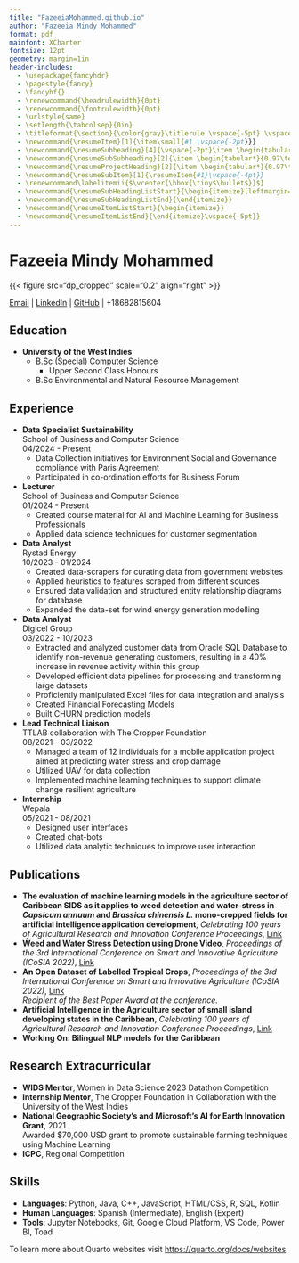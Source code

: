 ```yaml
---
title: "FazeeiaMohammed.github.io"
author: "Fazeeia Mindy Mohammed"
format: pdf
mainfont: XCharter
fontsize: 12pt
geometry: margin=1in
header-includes:
  - \usepackage{fancyhdr}
  - \pagestyle{fancy}
  - \fancyhf{}
  - \renewcommand{\headrulewidth}{0pt}
  - \renewcommand{\footrulewidth}{0pt}
  - \urlstyle{same}
  - \setlength{\tabcolsep}{0in}
  - \titleformat{\section}{\color{gray}\titlerule \vspace{-5pt} \vspace{8pt}\scshape\raggedright\normalfont}{}{0pt}{}
  - \newcommand{\resumeItem}[1]{\item\small{#1 \vspace{-2pt}}}
  - \newcommand{\resumeSubheading}[4]{\vspace{-2pt}\item \begin{tabular*}{0.97\textwidth}[t]{l@{\extracolsep{\fill}}r} \textbf{#1} & #2 \\ \textit{\small#3} & \textit{\small #4} \\ \end{tabular*}\vspace{-7pt}}
  - \newcommand{\resumeSubSubheading}[2]{\item \begin{tabular*}{0.97\textwidth}{l@{\extracolsep{\fill}}r} \textit{\small#1} & \textit{\small #2} \\ \end{tabular*}\vspace{-7pt}}
  - \newcommand{\resumeProjectHeading}[2]{\item \begin{tabular*}{0.97\textwidth}{l@{\extracolsep{\fill}}r} \small#1 & #2 \\ \end{tabular*}\vspace{-7pt}}
  - \newcommand{\resumeSubItem}[1]{\resumeItem{#1}\vspace{-4pt}}
  - \renewcommand\labelitemii{$\vcenter{\hbox{\tiny$\bullet$}}$}
  - \newcommand{\resumeSubHeadingListStart}{\begin{itemize}[leftmargin=0.15in, label={}]}
  - \newcommand{\resumeSubHeadingListEnd}{\end{itemize}}
  - \newcommand{\resumeItemListStart}{\begin{itemize}}
  - \newcommand{\resumeItemListEnd}{\end{itemize}\vspace{-5pt}}
---
```


# Fazeeia Mindy Mohammed

{{< figure src="dp_cropped" scale="0.2" align="right" >}}

[Email](mailto:mindy.moh@gmail.com) | [LinkedIn](https://www.linkedin.com/in/fazeeia-mohammed-528a42b9/) | [GitHub](https://github.com/Fazeeia) | +18682815604

## Education

- **University of the West Indies**
  - B.Sc (Special) Computer Science
    - Upper Second Class Honours
  - B.Sc Environmental and Natural Resource Management

## Experience

- **Data Specialist Sustainability**  
  School of Business and Computer Science  
  04/2024 - Present
  - Data Collection initiatives for Environment Social and Governance compliance with Paris Agreement
  - Participated in co-ordination efforts for Business Forum

- **Lecturer**  
  School of Business and Computer Science  
  01/2024 - Present
  - Created course material for AI and Machine Learning for Business Professionals
  - Applied data science techniques for customer segmentation

- **Data Analyst**  
  Rystad Energy  
  10/2023 - 01/2024
  - Created data-scrapers for curating data from government websites
  - Applied heuristics to features scraped from different sources
  - Ensured data validation and structured entity relationship diagrams for database
  - Expanded the data-set for wind energy generation modelling

- **Data Analyst**  
  Digicel Group  
  03/2022 - 10/2023
  - Extracted and analyzed customer data from Oracle SQL Database to identify non-revenue generating customers, resulting in a 40% increase in revenue activity within this group
  - Developed efficient data pipelines for processing and transforming large datasets
  - Proficiently manipulated Excel files for data integration and analysis
  - Created Financial Forecasting Models
  - Built CHURN prediction models

- **Lead Technical Liaison**  
  TTLAB collaboration with The Cropper Foundation  
  08/2021 - 03/2022
  - Managed a team of 12 individuals for a mobile application project aimed at predicting water stress and crop damage
  - Utilized UAV for data collection
  - Implemented machine learning techniques to support climate change resilient agriculture

- **Internship**  
  Wepala  
  05/2021 - 08/2021
  - Designed user interfaces
  - Created chat-bots
  - Utilized data analytic techniques to improve user interaction

## Publications

- **The evaluation of machine learning models in the agriculture sector of Caribbean SIDS as it applies to weed detection and water-stress in *Capsicum annuum* and *Brassica chinensis L.* mono-cropped fields for artificial intelligence application development**, *Celebrating 100 years of Agricultural Research and Innovation Conference Proceedings*, [Link](https://tinyurl.com/FFA100yrconferenceproceedings)
- **Weed and Water Stress Detection using Drone Video**, *Proceedings of the 3rd International Conference on Smart and Innovative Agriculture (ICoSIA 2022)*, [Link](https://www.atlantis-press.com/proceedings/icosia-22)
- **An Open Dataset of Labelled Tropical Crops**, *Proceedings of the 3rd International Conference on Smart and Innovative Agriculture (ICoSIA 2022)*, [Link](https://www.atlantis-press.com/proceedings/icosia-22)  
  *Recipient of the Best Paper Award at the conference.*
- **Artificial Intelligence in the Agriculture sector of small island developing states in the Caribbean**, *Celebrating 100 years of Agricultural Research and Innovation Conference Proceedings*, [Link](https://tinyurl.com/FFA100yrconferenceproceedings)
- **Working On: Bilingual NLP models for the Caribbean**

## Research Extracurricular

- **WIDS Mentor**, Women in Data Science 2023 Datathon Competition
- **Internship Mentor**, The Cropper Foundation in Collaboration with the University of the West Indies
- **National Geographic Society’s and Microsoft’s AI for Earth Innovation Grant**, 2021  
  Awarded $70,000 USD grant to promote sustainable farming techniques using Machine Learning
- **ICPC**, Regional Competition

## Skills

- **Languages**: Python, Java, C++, JavaScript, HTML/CSS, R, SQL, Kotlin
- **Human Languages**: Spanish (Intermediate), English (Expert)
- **Tools**: Jupyter Notebooks, Git, Google Cloud Platform, VS Code, Power BI, Toad


To learn more about Quarto websites visit <https://quarto.org/docs/websites>.
